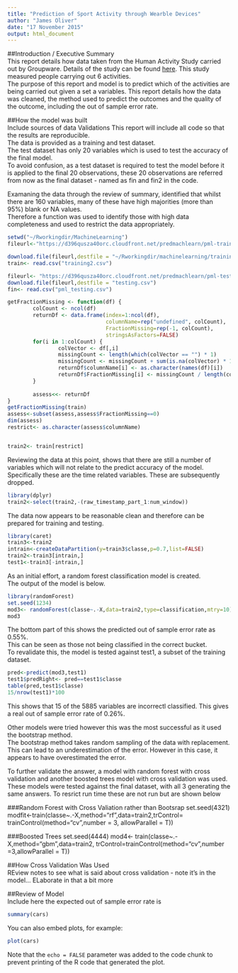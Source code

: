 ```yaml
---
title: "Prediction of Sport Activity through Wearble Devices"
author: "James Oliver"
date: "17 November 2015"
output: html_document
---
```


##Introduction / Executive Summary  
This report details how data taken from the Human Activity Study carried out by Groupware.  Details of the study can be found [here](http://groupware.les.inf.puc-rio.br/har).  This study measured people carrying out 6 activities.  
The purpose of this report and model is to predict which of the activities are being carried out given a set a variables.
This report details how the data was cleaned, the method used to predict the outcomes and the quality of the outcome, including the out of sample error rate.  

##How the model was built  
Include sources of data
Validations
This report will include all code so that the results are reproducible.  
The data is provided as a training and test dataset.  
The test dataset has only 20 variables which is used to test the accuracy of the final model.  
To avoid confusion, as a test dataset is required to test the model before it is applied to the final 20 observations, these 20 observations are referred from now as the final dataset - named as fin and fin2 in the code.

Examaning the data through the review of summary, identified that whilst there are 160 variables, many of these have high majorities (more than 95%) blank or NA values.  
Therefore a function was used to identify those with high data completeness and used to restrict the data appropriately.

```r
setwd("~/Rworkingdir/MachineLearning")
fileurl<-"https://d396qusza40orc.cloudfront.net/predmachlearn/pml-training.csv"

download.file(fileurl,destfile = "~/Rworkingdir/machinelearning/training.csv")
train<- read.csv("training2.csv")

fileurl<- "https://d396qusza40orc.cloudfront.net/predmachlearn/pml-testing.csv"
download.file(fileurl,destfile = "testing.csv")
fin<- read.csv("pml_testing.csv")

getFractionMissing <- function(df) {
        colCount <- ncol(df)
        returnDf <- data.frame(index=1:ncol(df),
                               columnName=rep("undefined", colCount),
                               FractionMissing=rep(-1, colCount),
                               stringsAsFactors=FALSE)
        for(i in 1:colCount) {
                colVector <- df[,i]
                missingCount <- length(which(colVector == "") * 1)
                missingCount <- missingCount + sum(is.na(colVector) * 1)
                returnDf$columnName[i] <- as.character(names(df)[i])
                returnDf$FractionMissing[i] <- missingCount / length(colVector)
        }
        
        assess<<- returnDf
}
getFractionMissing(train)
assess<-subset(assess,assess$FractionMissing==0)
dim(assess)
restrict<- as.character(assess$columnName)


train2<- train[restrict]
```

Reviewing the data at this point, shows that there are still a number of variables which will not relate to the predict accuracy of the model.  Specifically these are the time related variables.  These are subsequently dropped.

```r
library(dplyr)
train2<-select(train2,-(raw_timestamp_part_1:num_window))

```
The data now appears to be reasonable clean and therefore can be prepared for training and testing.

```r

library(caret)
train3<-train2
intrain<-createDataPartition(y=train3$classe,p=0.7,list=FALSE)
train2<-train3[intrain,]
test1<-train3[-intrain,]
```

As an initial effort, a random forest classification model is created.  
The output of the model is below.

```r
library(randomForest)
set.seed(1234)
mod3<- randomForest(classe~.-X,data=train2,type=classification,mtry=10)
mod3
```

The bottom part of this shows the predicted out of sample error rate as 0.55%.  
This can be seen as those not being classified in the correct bucket.  
To revalidate this, the model is tested against test1, a subset of the training dataset.

```r
pred<-predict(mod3,test1)
test1$predRight<- pred==test1$classe
table(pred,test1$classe)
15/nrow(test1)*100
```
This shows that 15 of the 5885 variables are incorrectl classified.  This gives a real out of sample error rate of 0.26%.

Other models were tried however this was the most successful as it used the bootstrap method.  
The bootstrap method takes random sampling of the data with replacement.
This can lead to an underestimation of the error. However in this case, it appears to have overestimated the error.  

To further validate the answer, a model with random forest with cross validation and another boosted trees model with cross validation was used.  These models were tested against the final dataset, with all 3 generating the same answers.
To resrict run time these are not run but are shown below  

###Random Forest with Cross Valiation rather than Bootsrap
set.seed(4321)
modfit<-train(classe~.-X,method="rf",data=train2,trControl=
                      trainControl(method="cv",number = 3, 
                                   allowParallel = T))


###Boosted Trees
set.seed(4444)
mod4<- train(classe~.-X,method="gbm",data=train2, 
             trControl=trainControl(method="cv",number =3,allowParallel = T))





##How Cross Validation Was Used  
REview notes to see what is said about cross validation - note it's in the model... ELaborate in that a bit more

##Review of Model  
Include here the expected out of sample error rate is

```r
summary(cars)
```

You can also embed plots, for example:

```r
plot(cars)
```

Note that the `echo = FALSE` parameter was added to the code chunk to prevent printing of the R code that generated the plot.

